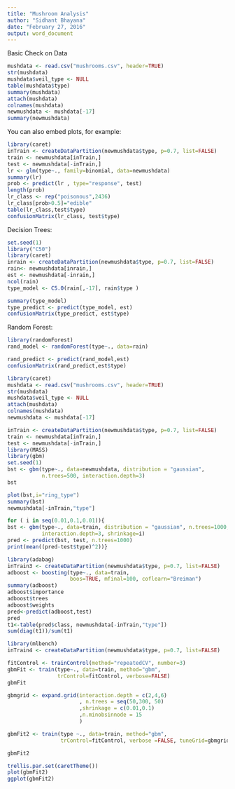 ```yaml
---
title: "Mushroom Analysis"
author: "Sidhant Bhayana"
date: "February 27, 2016"
output: word_document
---
```


Basic Check on Data 

```r
mushdata <- read.csv("mushrooms.csv", header=TRUE)
str(mushdata)
mushdata$veil_type <- NULL
table(mushdata$type)
summary(mushdata)
attach(mushdata)
colnames(mushdata)
newmushdata <- mushdata[-17]
summary(newmushdata)
```

You can also embed plots, for example:

```r
library(caret)
inTrain <- createDataPartition(newmushdata$type, p=0.7, list=FALSE)
train <- newmushdata[inTrain,]
test <- newmushdata[-inTrain,]
lr <- glm(type~., family=binomial, data=newmushdata)
summary(lr)
prob <- predict(lr , type="response", test)
length(prob)
lr_class <- rep("poisonous",2436)
lr_class[prob>0.5]="edible"
table(lr_class,test$type)
confusionMatrix(lr_class, test$type)
```

Decision Trees: 
```r
set.seed(1)
library("C50")
library(caret)
inrain <- createDataPartition(newmushdata$type, p=0.7, list=FALSE)
rain<- newmushdata[inrain,]
est <- newmushdata[-inrain,]
ncol(rain)
type_model <- C5.0(rain[,-17], rain$type )

summary(type_model)
type_predict <- predict(type_model, est)
confusionMatrix(type_predict, est$type)
```
 Random Forest: 
 
 
```r
library(randomForest)
rand_model <- randomForest(type~., data=rain)

rand_predict <- predict(rand_model,est)
confusionMatrix(rand_predict,est$type)
```
```r
library(caret)
mushdata <- read.csv("mushrooms.csv", header=TRUE)
str(mushdata)
mushdata$veil_type <- NULL
attach(mushdata)
colnames(mushdata)
newmushdata <- mushdata[-17]

inTrain <- createDataPartition(newmushdata$type, p=0.7, list=FALSE)
train <- newmushdata[inTrain,]
test <- newmushdata[-inTrain,]
library(MASS)
library(gbm)
set.seed(1)
bst <- gbm(type~., data=newmushdata, distribution = "gaussian", 
           n.trees=500, interaction.depth=3)
bst

plot(bst,i="ring_type")
summary(bst)
newmushdata[-inTrain,"type"]

for ( i in seq(0.01,0.1,0.01)){
bst <- gbm(type~., data=train, distribution = "gaussian", n.trees=1000, 
           interaction.depth=3, shrinkage=i)
pred <- predict(bst, test, n.trees=1000)
print(mean((pred-test$type)^2))}

```

```r
library(adabag)
inTrain3 <- createDataPartition(newmushdata$type, p=0.7, list=FALSE)
adboost <- boosting(type~., data=train, 
                    boos=TRUE, mfinal=100, coflearn="Breiman")
summary(adboost)
adboost$importance
adboost$trees
adboost$weights
pred<-predict(adboost,test)
pred
t1<-table(pred$class, newmushdata[-inTrain,"type"])
sum(diag(t1))/sum(t1)

```
```r
library(mlbench)
inTrain4 <- createDataPartition(newmushdata$type, p=0.7, list=FALSE)

fitControl <- trainControl(method="repeatedCV", number=3)
gbmFit <- train(type~., data=train, method="gbm", 
                trControl=fitControl, verbose=FALSE)
gbmFit

```

```r
gbmgrid <- expand.grid(interaction.depth = c(2,4,6)
                       , n.trees = seq(50,300, 50)
                       ,shrinkage = c(0.01,0.1)
                       ,n.minobsinnode = 15
                       )

gbmFit2 <- train(type ~., data=train, method="gbm",
                 trControl=fitControl, verbose =FALSE, tuneGrid=gbmgrid)

gbmFit2

trellis.par.set(caretTheme())
plot(gbmFit2)
ggplot(gbmFit2)

```


